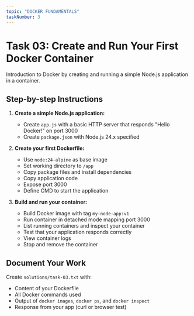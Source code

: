 ```yaml
---
topic: "DOCKER FUNDAMENTALS"
taskNumber: 3
---
```


# Task 03: Create and Run Your First Docker Container

Introduction to Docker by creating and running a simple Node.js application in a container.

## Step-by-step Instructions

1. **Create a simple Node.js application:**
   - Create `app.js` with a basic HTTP server that responds "Hello Docker!" on port 3000
   - Create `package.json` with Node.js 24.x specified

2. **Create your first Dockerfile:**
   - Use `node:24-alpine` as base image
   - Set working directory to `/app`
   - Copy package files and install dependencies
   - Copy application code
   - Expose port 3000
   - Define CMD to start the application

3. **Build and run your container:**
   - Build Docker image with tag `my-node-app:v1`
   - Run container in detached mode mapping port 3000
   - List running containers and inspect your container
   - Test that your application responds correctly
   - View container logs
   - Stop and remove the container

## Document Your Work
Create `solutions/task-03.txt` with:
- Content of your Dockerfile
- All Docker commands used
- Output of `docker images`, `docker ps`, and `docker inspect`
- Response from your app (curl or browser test)
